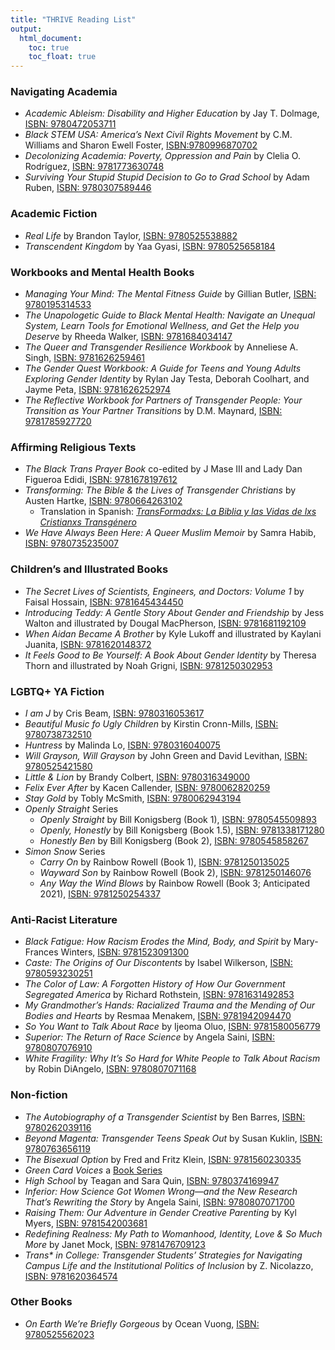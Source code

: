 ```yaml
---
title: "THRIVE Reading List"
output:
  html_document:
    toc: true
    toc_float: true
---
```


### Navigating Academia
* *Academic Ableism: Disability and Higher Education* by Jay T. Dolmage,
[ISBN: 9780472053711](https://www.goodreads.com/book/show/35069841-academic-ableism)
* *Black STEM USA: America's Next Civil Rights Movement* by C.M. Williams and 
Sharon Ewell Foster, [ISBN:9780996870702](https://www.goodreads.com/book/show/31448244-black-stem-usa)
* *Decolonizing Academia: Poverty, Oppression and Pain* by Clelia O. Rodríguez,
[ISBN: 9781773630748](https://www.goodreads.com/book/show/40249837-decolonizing-academia)
* *Surviving Your Stupid Stupid Decision to Go to Grad School* by Adam Ruben,
[ISBN: 9780307589446](https://www.goodreads.com/book/show/7769479-surviving-your-stupid-stupid-decision-to-go-to-grad-school)

### Academic Fiction
* *Real Life* by Brandon Taylor,
[ISBN: 9780525538882](https://www.goodreads.com/book/show/46263943-real-life)
* *Transcendent Kingdom * by Yaa Gyasi, 
[ISBN: 9780525658184](https://www.goodreads.com/book/show/48570454-transcendent-kingdom)

### Workbooks and Mental Health Books
* *Managing Your Mind: The Mental Fitness Guide* by Gillian Butler,
[ISBN: 9780195314533](https://www.goodreads.com/book/show/883834.Managing_Your_Mind)
* *The Unapologetic Guide to Black Mental Health: Navigate an Unequal System, Learn Tools for Emotional Wellness, and Get the Help you Deserve* by Rheeda Walker, 
[ISBN: 9781684034147](https://www.goodreads.com/book/show/51043956-the-unapologetic-guide-to-black-mental-health)
* *The Queer and Transgender Resilience Workbook* by Anneliese A. Singh,
[ISBN: 9781626259461](https://www.goodreads.com/book/show/33776101-the-queer-and-transgender-resilience-workbook)
* *The Gender Quest Workbook: A Guide for Teens and Young Adults Exploring
Gender Identity* by Rylan Jay Testa, Deborah Coolhart, and Jayme Peta,
[ISBN: 9781626252974](https://www.goodreads.com/book/show/23845906-the-gender-quest-workbook)
* *The Reflective Workbook for Partners of Transgender People: Your Transition
as Your Partner Transitions* by D.M. Maynard,
[ISBN: 9781785927720](https://www.goodreads.com/book/show/43610689-the-reflective-workbook-for-partners-of-transgender-people)

### Affirming Religious Texts
* *The Black Trans Prayer Book* co-edited by J Mase III and Lady Dan Figueroa 
Edidi, [ISBN: 9781678197612](https://theblacktransprayerbook.org/)
* *Transforming: The Bible & the Lives of Transgender Christians* by Austen Hartke, 
[ISBN: 9780664263102](https://www.goodreads.com/book/show/36234500-transforming)
  * Translation in Spanish: [*TransFormadxs: La Biblia y las Vidas de lxs 
  Cristianxs Transgénero*](http://austenhartke.com/book)
* *We Have Always Been Here: A Queer Muslim Memoir* by Samra Habib,
[ISBN: 9780735235007](https://www.goodreads.com/book/show/43383506-we-have-always-been-here)

### Children's and Illustrated Books
* *The Secret Lives of Scientists, Engineers, and Doctors: Volume 1* by Faisal
Hossain, [ISBN: 9781645434450](https://mascotbooks.com/mascot-marketplace/buy-books/childrens/picture-books/the-secret-lives-of-scientists-engineers-and-doctors-volume-1/)
* *Introducing Teddy: A Gentle Story About Gender and Friendship* by Jess Walton
and illustrated by Dougal MacPherson, [ISBN: 9781681192109](https://www.goodreads.com/book/show/27158837-introducing-teddy)
* *When Aidan Became A Brother* by Kyle Lukoff and illustrated by Kaylani
Juanita, [ISBN: 9781620148372](https://www.goodreads.com/book/show/39987021-when-aidan-became-a-brother)
* *It Feels Good to Be Yourself: A Book About Gender Identity* by Theresa Thorn
and illustrated by Noah Grigni, [ISBN: 9781250302953](https://www.goodreads.com/book/show/40864913-it-feels-good-to-be-yourself)

### LGBTQ+ YA Fiction
*  *I am J* by Cris Beam,
[ISBN: 9780316053617](https://www.goodreads.com/book/show/8140535-i-am-j)
* *Beautiful Music fo Ugly Children* by Kirstin Cronn-Mills,
[ISBN: 9780738732510](https://www.goodreads.com/book/show/13221769-beautiful-music-for-ugly-children)
* *Huntress* by Malinda Lo,
[ISBN: 9780316040075](https://www.goodreads.com/book/show/9415946-huntress)
* *Will Grayson, Will Grayson* by John Green and David Levithan,
[ISBN: 9780525421580](https://www.goodreads.com/book/show/6567017-will-grayson-will-grayson)
* *Little & Lion* by Brandy Colbert,
[ISBN: 9780316349000](https://www.goodreads.com/book/show/25062038-little-lion)
* *Felix Ever After* by Kacen Callender,
[ISBN: 9780062820259](https://www.goodreads.com/book/show/51931067-felix-ever-after)
* *Stay Gold* by Tobly McSmith,
[ISBN: 9780062943194](https://www.goodreads.com/book/show/45306326-stay-gold)
* *Openly Straight* Series
    * *Openly Straight* by Bill Konigsberg (Book 1),
    [ISBN: 9780545509893](https://www.goodreads.com/book/show/16100972-openly-straight)
    * *Openly, Honestly* by Bill Konigsberg (Book 1.5),
    [ISBN: 9781338171280](https://www.goodreads.com/book/show/34727888-openly-honestly)
    * *Honestly Ben* by Bill Konigsberg (Book 2),
    [ISBN: 9780545858267](https://www.goodreads.com/book/show/27230789-honestly-ben)
* *Simon Snow* Series
    * *Carry On* by Rainbow Rowell (Book 1),
    [ISBN: 9781250135025](https://www.goodreads.com/book/show/32768522-carry-on)
    * *Wayward Son* by Rainbow Rowell (Book 2),
    [ISBN: 9781250146076](https://www.goodreads.com/book/show/44017627-wayward-son)
    * *Any Way the Wind Blows* by Rainbow Rowell (Book 3; Anticipated 2021),
    [ISBN: 9781250254337](https://www.goodreads.com/book/show/52190991-any-way-the-wind-blows)

### Anti-Racist Literature
* *Black Fatigue: How Racism Erodes the Mind, Body, and Spirit* 
by Mary-Frances Winters, 
[ISBN: 9781523091300](https://www.goodreads.com/book/show/51773973-black-fatigue)
* *Caste: The Origins of Our Discontents* by Isabel Wilkerson,
[ISBN: 9780593230251](https://www.goodreads.com/en/book/show/51152447-caste)
* *The Color of Law: A Forgotten History of How Our Government Segregated America*
by Richard Rothstein,
[ISBN: 9781631492853](https://www.goodreads.com/book/show/32191706-the-color-of-law)
* *My Grandmother's Hands: Racialized Trauma and the Mending of Our Bodies and Hearts* 
by Resmaa Menakem, 
[ISBN: 9781942094470](https://www.goodreads.com/book/show/34146782-my-grandmother-s-hands)
* *So You Want to Talk About Race* by Ijeoma Oluo,
[ISBN: 9781580056779](https://www.goodreads.com/book/show/35099718-so-you-want-to-talk-about-race)
* *Superior: The Return of Race Science* by Angela Saini,
[ISBN: 9780807076910](https://www.goodreads.com/book/show/42042093-superior)
* *White Fragility: Why It’s So Hard for White People to Talk About Racism* by
Robin DiAngelo,
[ISBN: 9780807071168](https://www.goodreads.com/book/show/43708708-white-fragility)

### Non-fiction
* *The Autobiography of a Transgender Scientist* by Ben Barres,
[ISBN: 9780262039116](https://www.goodreads.com/book/show/39644215-the-autobiography-of-a-transgender-scientist)
* *Beyond Magenta: Transgender Teens Speak Out* by Susan Kuklin,
[ISBN: 9780763656119](https://www.goodreads.com/book/show/18166920-beyond-magenta)
* *The Bisexual Option* by Fred and Fritz Klein,
[ISBN: 9781560230335](https://www.goodreads.com/book/show/280893.The_Bisexual_Option)
* *Green Card Voices* a [Book Series](https://www.greencardvoices.org/store/)
* *High School* by Teagan and Sara Quin,
[ISBN: 9780374169947](https://www.goodreads.com/book/show/43197389-high-school)
* *Inferior: How Science Got Women Wrong—and the New Research That's Rewriting
the Story* by Angela Saini,
[ISBN: 9780807071700](https://www.goodreads.com/book/show/31869108-inferior)
* *Raising Them: Our Adventure in Gender Creative Parenting* by Kyl Myers,
[ISBN: 9781542003681](https://www.goodreads.com/book/show/49974828-raising-them)
* *Redefining Realness: My Path to Womanhood, Identity, Love & So Much More* by 
Janet Mock, [ISBN: 9781476709123](https://www.goodreads.com/book/show/18144031-redefining-realness)
* *Trans\* in College: Transgender Students' Strategies for Navigating Campus
Life and the Institutional Politics of Inclusion* by Z. Nicolazzo,
[ISBN: 9781620364574](https://www.goodreads.com/book/show/30148613-trans-in-college)

### Other Books
* *On Earth We're Briefly Gorgeous* by Ocean Vuong, 
[ISBN: 9780525562023](https://www.goodreads.com/book/show/41880609-on-earth-we-re-briefly-gorgeous)